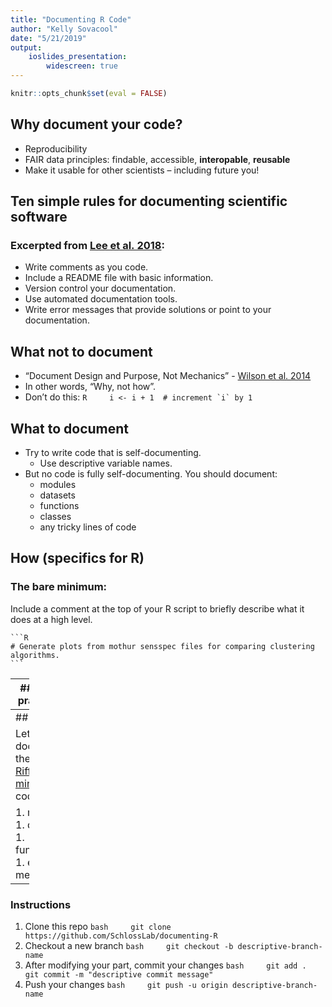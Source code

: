 ```yaml
---
title: "Documenting R Code"
author: "Kelly Sovacool"
date: "5/21/2019"
output: 
    ioslides_presentation:
        widescreen: true
---
```

```r
knitr::opts_chunk$set(eval = FALSE)
```

## Why document your code?

- Reproducibility
- FAIR data principles: findable, accessible, **interopable**, **reusable**
- Make it usable for other scientists -- including future you!

## Ten simple rules for documenting scientific software

### Excerpted from [Lee et al. 2018](https://doi.org/10.1371/journal.pcbi.1006561):

- Write comments as you code.
- Include a README file with basic information.
- Version control your documentation.
- Use automated documentation tools.
- Write error messages that provide solutions or point to your documentation.

## What not to document

- "Document Design and Purpose, Not Mechanics" - [Wilson et al. 2014](Wilson G, Aruliah DA, Brown CT, Chue Hong NP, Davis M, Guy RT, et al. (2014) Best Practices for Scientific Computing. PLoS Biol 12(1): e1001745. https://doi.org/10.1371/journal.pbio.1001745)
- In other words, "Why, not how".
- Don't do this:
    ```R
    i <- i + 1  # increment `i` by 1
    ```

## What to document

- Try to write code that is self-documenting.
    - Use descriptive variable names.
- But no code is fully self-documenting. You should document:
    - modules
    - datasets
    - functions
    - classes
    - any tricky lines of code

## How (specifics for R)

### The bare minimum:

Include a comment at the top of your R script to briefly describe what it does at a high level. 

    ```R
    # Generate plots from mothur sensspec files for comparing clustering algorithms.
    ```
---
### Best practices:

- Use `roxygen2`

---
## Activity

Let's document the [Riffomonas minimalR](https://github.com/riffomonas/minimalR) code:

1. module
1. dataset
1. functions
1. error message

---

### Instructions

1. Clone this repo
    ```bash
    git clone https://github.com/SchlossLab/documenting-R
    ```
1. Checkout a new branch
    ```bash
    git checkout -b descriptive-branch-name
    ```
1. After modifying your part, commit your changes
    ```bash
    git add .
    git commit -m "descriptive commit message"
    ```
1. Push your changes
    ```bash
    git push -u origin descriptive-branch-name
    ```
